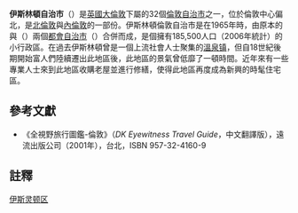 {{noteTA
| G1 = UK Places
| G2 = Unit
| T = zh-hk:依士靈頓區;zh-hans:伊斯灵顿区;zh-tw:伊斯林頓自治市;
| 1 = zh-hk:依士靈頓區;zh-hans:伊斯灵顿区;zh-tw:伊斯林頓自治市;
| 2 = zh-hk:依士靈頓;zh-hans:伊斯灵顿;zh-tw:伊斯林頓;
}}
{{Infobox London Borough
|name = 伊斯靈頓區
|en_name = London Borough of Islington
|short_name = Islington
|imagename = File:Islington in Greater London.svg
|status = [[倫敦自治市|倫敦自治市]]
|area_rank = 352
|area_km2 = 14.86
|ons_code = 00AU
|adminhq = 伊斯林頓上街（{{lang|en|Upper Street}}）
|ethnicity = 
|url = {{url|http://www.islington.gov.uk/}}
|leadership = 議長
|mayor = Cllr Anna Berent
|mps = Jeremy Corbyn <br /> Emily Thornberry
|gla_member = Jennette Arnold
}}
'''伊斯林頓自治市'''（{{lang-en|London Borough of Islington}}）是[[聯合王國|英國]][[大倫敦|大倫敦]]下屬的32個[[倫敦自治市|倫敦自治市]]之一，位於倫敦中心偏北，是[[北倫敦|北倫敦]]與[[內倫敦|內倫敦]]的一部份。伊斯林頓倫敦自治市是在1965年時，由原本的{{link-en|伊斯林頓都會自治市|Metropolitan Borough of Islington|伊斯林頓}}與{{link-en|芬斯貝利都會自治市|Metropolitan Borough of Finsbury|芬斯貝利}}（{{lang|en|Finsbury}}）兩個[[都會自治市|都會自治市]]（{{lang|en|Metropolitan borough}}）合併而成，是個擁有185,500人口（2006年統計）的小行政區。在過去伊斯林頓曾是一個上流社會人士聚集的[[溫泉镇|溫泉镇]]，但自18世紀後期開始富人們陸續遷出此地區後，此地區的景氣曾低靡了一頓時間。近年來有一些專業人士來到此地區收購老屋並進行修繕，使得此地區再度成為新興的時髦住宅區。

== 參考文獻 ==
* 《全視野旅行圖鑑-倫敦》（''DK Eyewitness Travel Guide''，中文翻譯版），遠流出版公司（2001年），台北，ISBN 957-32-4160-9

== 註釋 ==
<references/>

{{London borough}}
{{DEFAULTSORT:Islingston}}
[[Category:伊斯灵顿区|]]